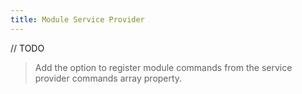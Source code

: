 ```yaml
---
title: Module Service Provider
---
```


// TODO
> Add the option to register module commands from the service provider commands array property.